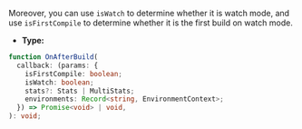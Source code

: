 Moreover, you can use `isWatch` to determine whether it is watch mode, and use `isFirstCompile` to determine whether it is the first build on watch mode.

- **Type:**

```ts
function OnAfterBuild(
  callback: (params: {
    isFirstCompile: boolean;
    isWatch: boolean;
    stats?: Stats | MultiStats;
    environments: Record<string, EnvironmentContext>;
  }) => Promise<void> | void,
): void;
```
